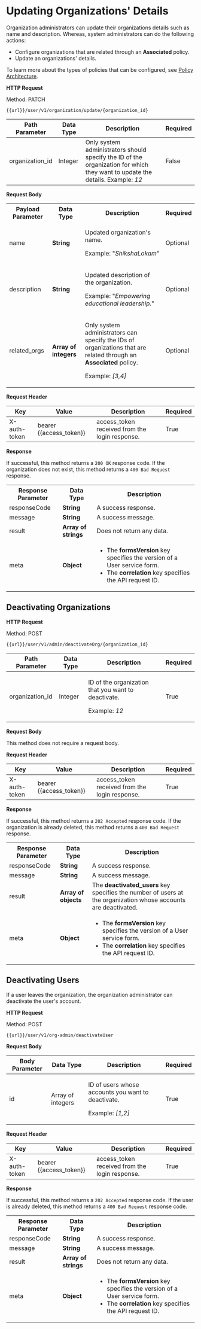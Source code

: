 # Updating Organizations' Details

Organization administrators can update their organizations details such as name and description. Whereas, system administrators can do the following actions:

* Configure organizations that are related through an **Associated** policy.
* Update an organizations' details. 

To learn more about the types of policies that can be configured, see [Policy Architecture](policyarchitecture#policy-architecture).

**HTTP Request**

Method: PATCH

```
{{url}}/user/v1/organization/update/{organization_id}

```

|Path Parameter|Data Type|Description|Required|
|---|---|---|---|
|organization_id|Integer|Only system administrators should specify the ID of the organization for which they want to update the details. Example: <i>12</i>|False|

**Request Body**

<table>
<tr>
    <th>Payload Parameter</th>
    <th>Data Type</th>
    <th>Description</th>
    <th>Required</th>
</tr>
<tr>
    <td>name</td>
    <td><b>String</b></td>
    <td><p>Updated organization's name.</p><p>Example: "<i>ShikshaLokam</i>"</p></td>
    <td>Optional</td>
</tr>
<tr>
    <td>description</td>
    <td><b>String</b></td>
    <td><p>Updated description of the organization.</p><p>Example: "<i>Empowering educational leadership.</i>"</p></td>
    <td>Optional</td>
</tr>
<tr>
    <td>related_orgs</td>
    <td><b>Array of integers</b></td>
    <td><p>Only system administrators can specify the IDs of organizations that are related through an <b>Associated</b> policy.</p><p>Example: <i>[3,4]</i></p>
    <td>Optional</td>
    </td>
</tr>
</table>

**Request Header**

|Key|Value|Description|Required|
|---|---|---|---|
|X-auth-token|bearer {{access_token}}|access_token received from the login response.|True|

**Response**

If successful, this method returns a `200 OK` response code. If the organization does not exist, this method returns a `400 Bad Request` response.

<table>
  <tr>
    <th>Response Parameter</th>
    <th>Data Type</th>
    <th>Description</th>
  </tr>
  <tr>
    <td>responseCode</td>
    <td><b>String</b></td>
    <td>A success response.</td>
  </tr>
  <tr>
    <td>message</td>
    <td><b>String</b></td>
    <td>A success message.</td>
  </tr>
  <tr>
    <td>result</td>
    <td><b>Array of strings</b></td>
    <td>Does not return any data.</td>
  </tr>
  <tr>
    <td>meta</td>
    <td><b>Object</b></td>
    <td>
    <ul>
    <li>The <b>formsVersion</b> key specifies the version of a User service form.</li>
    <li>The <b>correlation</b> key specifies the API request ID.</li>
    </ul>
    </td>
  </tr>
</table>

## Deactivating Organizations

**HTTP Request**

Method: POST

  ```
  {{url}}/user/v1/admin/deactivateOrg/{organization_id}

  ```

|Path Parameter|Data Type|Description|Required|
|---|---|---|---|
|organization_id|Integer|<p>ID of the organization that you want to deactivate.</p><p>Example: <i>12</i></p>|True|

**Request Body**

This method does not require a request body.

**Request Header**

|Key|Value|Description|Required|
|---|---|---|---|
|X-auth-token|bearer {{access_token}}|access_token received from the login response.|True|

**Response**

If successful, this method returns a `202 Accepted` response code. If the organization is already deleted, this method returns a `400 Bad Request` response.

<table>
  <tr>
    <th>Response Parameter</th>
    <th>Data Type</th>
    <th>Description</th>
  </tr>
  <tr>
    <td>responseCode</td>
    <td><b>String</b></td>
    <td>A success response.</td>
  </tr>
  <tr>
    <td>message</td>
    <td><b>String</b></td>
    <td>A success message.</td>
  </tr>
  <tr>
    <td>result</td>
    <td><b>Array of objects</b></td>
    <td>The <b>deactivated_users</b> key specifies the number of users at the organization whose accounts are deactivated.</td>
  </tr>
  <tr>
    <td>meta</td>
    <td><b>Object</b></td>
    <td>
    <ul>
    <li>The <b>formsVersion</b> key specifies the version of a User service form.</li>
    <li>The <b>correlation</b> key specifies the API request ID.</li>
    </ul>
    </td>
  </tr>
</table>

## Deactivating Users

If a user leaves the organization, the organization administrator can deactivate the user's account.

**HTTP Request**

Method: POST

```
{{url}}/user/v1/org-admin/deactivateUser

```
**Request Body**

|Body Parameter|Data Type|Description|Required|
|---|---|---|---|
|id|Array of integers|<p>ID of users whose accounts you want to deactivate.</p><p>Example: <i>[1,2]</i></p>|True|

**Request Header**

|Key|Value|Description|Required|
|---|---|---|---|
|X-auth-token|bearer {{access_token}}|access_token received from the login response.|True|

**Response**

If successful, this method returns a `202 Accepted` response code. If the user is already deleted, this method returns a `400 Bad Request` response code.

<table>
  <tr>
    <th>Response Parameter</th>
    <th>Data Type</th>
    <th>Description</th>
  </tr>
  <tr>
    <td>responseCode</td>
    <td><b>String</b></td>
    <td>A success response.</td>
  </tr>
  <tr>
    <td>message</td>
    <td><b>String</b></td>
    <td>A success message.</td>
  </tr>
  <tr>
    <td>result</td>
    <td><b>Array of strings</b></td>
    <td>Does not return any data.</td>
  </tr>
  <tr>
    <td>meta</td>
    <td><b>Object</b></td>
    <td>
    <ul>
    <li>The <b>formsVersion</b> key specifies the version of a User service form.</li>
    <li>The <b>correlation</b> key specifies the API request ID.</li>
    </ul>
    </td>
  </tr>
</table>
